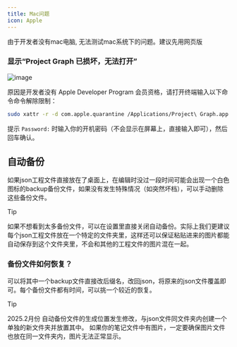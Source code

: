 ```yaml
---
title: Mac问题
icon: Apple
---
```


由于开发者没有mac电脑, 无法测试mac系统下的问题。建议先用网页版

### 显示“Project Graph 已损坏，无法打开”

![image](https://s2.loli.net/2024/12/14/1YmknvPljQyR98U.png)

原因是开发者没有 Apple Developer Program 会员资格，请打开终端输入以下命令命令解除限制：

```bash
sudo xattr -r -d com.apple.quarantine /Applications/Project\ Graph.app
```

提示 `Password:` 时输入你的开机密码（不会显示在屏幕上，直接输入即可），然后回车确认。

## 自动备份

如果json工程文件直接放在了桌面上，在编辑时没过一段时间可能会出现一个白色图标的backup备份文件，如果没有发生特殊情况（如突然坏档），可以手动删除这些备份文件。

> [!TIP]
> 如果不想看到太多备份文件，可以在设置里直接关闭自动备份。实际上我们更建议每个json工程文件放在一个特定的文件夹里，这样还可以保证粘贴进来的图片都能自动保存到这个文件夹里，不会和其他的工程文件的图片混在一起。

### 备份文件如何恢复？

可以将其中一个backup文件直接改后缀名，改回json，将原来的json文件覆盖即可。每个备份文件都有时间，可以挑一个较近的恢复。

> [!TIP]
> 2025.2月份 自动备份文件的生成位置发生修改，与json文件同文件夹内创建一个单独的新文件夹并放置其中。
> 如果你的笔记文件中有图片，一定要确保图片文件也放在同一文件夹内，图片无法正常显示。
